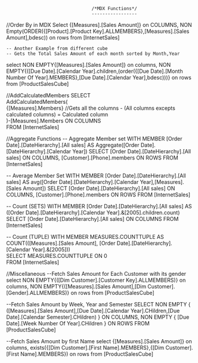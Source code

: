 									/*MDX Functions*/
									-----------------

//Order By in MDX
Select 
	{[Measures].[Sales Amount]} on COLUMNS,
	NON Empty(ORDER({[Product].[Product Key].ALLMEMBERS},[Measures].[Sales Amount],bdesc)) on rows
from [InternetSales]
	
	-- Another Example from different cube
	-- Gets the Total Sales Amount of each month sorted by Month,Year
select 
   NON EMPTY{[Measures].[Sales Amount]} on columns,
   NON EMPTY{([Due Date].[Calendar Year].children,(order({[Due Date].[Month Number Of Year].MEMBERS},[Due Date].[Calendar Year],bdesc)))} on rows
from [ProductSalesCube]

//AddCalculatedMembers
SELECT   
   AddCalculatedMembers(  
      {[Measures].Members}  //Gets all the columns - (All columns excepts calculated columns) = Calculated column  
      )-[Measures].Members ON COLUMNS   
FROM [InternetSales]   


//Aggregate Functions
-- Aggregate Member set
WITH
    MEMBER [Order Date].[DateHierarchy].[All sales] AS Aggregate([Order Date].[DateHierarchy].[Calendar Year])
SELECT
    [Order Date].[DateHierarchy].[All sales] ON COLUMNS,
    [Customer].[Phone].members ON ROWS
FROM
    [InternetSales]

-- Average Member Set
WITH
    MEMBER [Order Date].[DateHierarchy].[All sales] AS avg([Order Date].[DateHierarchy].[Calendar Year],[Measures].[Sales Amount])
SELECT
    [Order Date].[DateHierarchy].[All sales] ON COLUMNS,
    [Customer].[Phone].members ON ROWS
FROM
    [InternetSales]


-- Count (SETS)
WITH
    MEMBER [Order Date].[DateHierarchy].[All sales] AS ([Order Date].[DateHierarchy].[Calendar Year].&[2005].children.count)
SELECT
    [Order Date].[DateHierarchy].[All sales] ON COLUMNS
FROM
    [InternetSales]

-- Count (TUPLE)
WITH MEMBER MEASURES.COUNTTUPLE AS  
COUNT(([Measures].[Sales Amount], [Order Date].[DateHierarchy].[Calendar Year].&[2005]))  
SELECT MEASURES.COUNTTUPLE ON 0  
FROM [InternetSales]

//Miscellaneous
  --Fetch Sales Amount for Each Customer with its gender
select
  NON EMPTY{([Dim Customer].[Customer Key].ALLMEMBERS)} on columns,
  NON EMPTY{([Measures].[Sales Amount],[Dim Customer].[Gender].ALLMEMBERS)} on rows
from [ProductSalesCube]

  --Fetch Sales Amount by Week, Year and Semester
 SELECT 
      NON EMPTY { ([Measures].[Sales Amount],[Due Date].[Calendar Year].CHildren,[Due Date].[Calendar Semester].CHildren)  } ON COLUMNS,
      NON EMPTY {  [Due Date].[Week Number Of Year].CHildren } ON ROWS
 FROM [ProductSalesCube]

 --Fetch Sales Amount by first Name
 select 
   {[Measures].[Sales Amount]} on columns,
   exists({[Dim Customer].[First Name].MEMBERS},{[Dim Customer].[First Name].MEMBERS}) on rows
from [ProductSalesCube]



